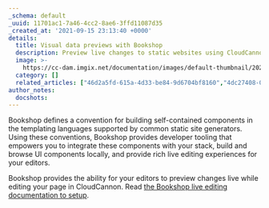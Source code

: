 ```yaml
---
_schema: default
_uuid: 11701ac1-7a46-4cc2-8ae6-3ffd11087d35
_created_at: '2021-09-15 23:13:40 +0000'
details:
  title: Visual data previews with Bookshop
  description: Preview live changes to static websites using CloudCannon's Bookshop framework
  image: >-
    https://cc-dam.imgix.net/documentation/images/default-thumbnail/2023-Q4/CloudCannon-Documentation-Thumbnail.png
  category: []
  related_articles: ["46d2a5fd-615a-4d33-be84-9d6704bf8160","4dc27408-06fe-403e-8bb3-a439805625ea"]
author_notes:
  docshots:
---
```

Bookshop defines a convention for building self-contained components in the templating languages supported by common static site generators. Using these conventions, Bookshop provides developer tooling that empowers you to integrate these components with your stack, build and browse UI components locally, and provide rich live editing experiences for your editors.

Bookshop provides the ability for your editors to preview changes live while editing your page in CloudCannon. Read [the Bookshop live editing documentation to setup](https://github.com/CloudCannon/bookshop/blob/main/guides/live-editing.adoc).
